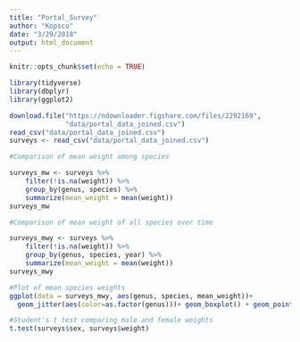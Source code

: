 ```yaml
---
title: "Portal_Survey"
author: "Kopsco"
date: "3/29/2018"
output: html_document
---
```


```r
knitr::opts_chunk$set(echo = TRUE)
```



```r
library(tidyverse)
library(dbplyr)
library(ggplot2)

download.file("https://ndownloader.figshare.com/files/2292169",
              "data/portal_data_joined.csv")
read_csv("data/portal_data_joined.csv")
surveys <- read_csv("data/portal_data_joined.csv")
```


```r
#Comparison of mean weight among species

surveys_mw <- surveys %>%
    filter(!is.na(weight)) %>%
    group_by(genus, species) %>%
    summarize(mean_weight = mean(weight))
surveys_mw
```

```r
#Comparison of mean weight of all species over time

surveys_mwy <- surveys %>%
    filter(!is.na(weight)) %>%
    group_by(genus, species, year) %>%
    summarize(mean_weight = mean(weight))
surveys_mwy
```

```r
#Plot of mean species weights 
ggplot(data = surveys_mwy, aes(genus, species, mean_weight))+  
  geom_jitter(aes(color=as.factor(genus)))+ geom_boxplot() + geom_point()
```

```r
#Student's t test comparing male and female weights
t.test(surveys$sex, surveys$weight)
```


